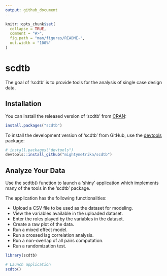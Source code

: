 ```yaml
---
output: github_document
---
```


<!-- README.md is generated from README.Rmd. Please edit that file -->

```r
knitr::opts_chunk$set(
  collapse = TRUE,
  comment = "#>",
  fig.path = "man/figures/README-",
  out.width = "100%"
)
```

# scdtb

<!-- badges: start -->
<!-- badges: end -->

The goal of 'scdtb' is to provide tools for the analysis of single case design data.

## Installation

You can install the released version of 'scdtb' from [CRAN](https://CRAN.R-project.org):

```r
install.packages("scdtb")
```

To install the development version of 'scdtb' from GitHub, use the [devtools](https://devtools.r-lib.org/) package:

```r
# install.packages("devtools")
devtools::install_github("mightymetrika/scdtb")
```


## Analyze Your Data

Use the scdtb() function to launch a 'shiny' application which implements many of the tools in the 'scdtb' package.

The application has the following functionalities:

* Upload a CSV file to be used as the dataset for modeling.
* View the variables available in the uploaded dataset.
* Enter the roles played by the variables in the dataset.
* Create a raw plot of the data.
* Run a mixed effect model.
* Run a crossed lag correlation analysis.
* Run a non-overlap of all pairs computation.
* Run a randomization test.

```r
library(scdtb)

# Launch application
scdtb()
```

